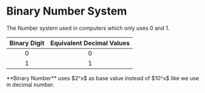 
# Binary Number System

The Number system used in computers which only uses 0 and 1.

| Binary Digit | Equivalent Decimal Values |
|:--:|:--:|
| 0 | 0 |
| 1 | 1 |

<Callout type="info" >
  **Binary Number** uses $2^x$ as base value instead of $10^x$ like we use in decimal number. 
</Callout>